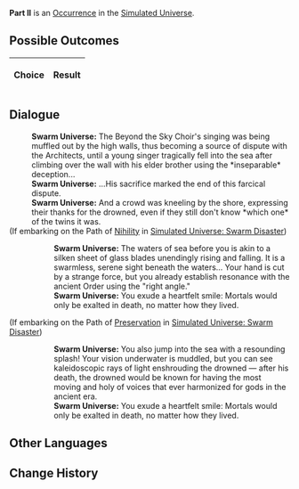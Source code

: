 {{Simulated Universe Event Infobox
|title         = Part II
|image         = 4.png
|type          =
|domains_su    = 
|domains_ext   = 
|domains_swarm = 
|domains_gng   = 
|requirements  =
|prev          = 
|next          = 
|indexRewards  =
|characters    = 
}}
'''Part II''' is an [[Simulated Universe/Occurrence|Occurrence]] in the [[Simulated Universe]].

==Possible Outcomes==
{| class="article-table"
!Choice
!Result

|}

<!--
==Gameplay Notes==

-->
==Dialogue==
{{Dialogue Start}}
:'''Swarm Universe:''' The Beyond the Sky Choir's singing was being muffled out by the high walls, thus becoming a source of dispute with the Architects, until a young singer tragically fell into the sea after climbing over the wall with his elder brother using the *inseparable* deception...
:'''Swarm Universe:''' ...His sacrifice marked the end of this farcical dispute.
:'''Swarm Universe:''' And a crowd was kneeling by the shore, expressing their thanks for the drowned, even if they still don't know *which one* of the twins it was.
;(If embarking on the Path of [[Simulated Universe/Paths#Nihility|Nihility]] in [[Simulated Universe: Swarm Disaster]])
:{{SU Special Dialogue|Nihility|Kneel in a straight angle next to the shore.|Are you willing to be devout...}}
::'''Swarm Universe:''' The waters of sea before you is akin to a silken sheet of glass blades unendingly rising and falling. It is a swarmless, serene sight beneath the waters... Your hand is cut by a strange force, but you already establish resonance with the ancient Order using the "right angle."
::'''Swarm Universe:''' You exude a heartfelt smile: Mortals would only be exalted in death, no matter how they lived.
;(If embarking on the Path of [[Simulated Universe/Paths#Preservation|Preservation]] in [[Simulated Universe: Swarm Disaster]])
:{{SU Special Dialogue|Preservation|Devote yourself to saving him!|You are too late.}}
::'''Swarm Universe:''' You also jump into the sea with a resounding splash! Your vision underwater is muddled, but you can see kaleidoscopic rays of light enshrouding the drowned &mdash; after his death, the drowned would be known for having the most moving and holy of voices that ever harmonized for gods in the ancient era.
::'''Swarm Universe:''' You exude a heartfelt smile: Mortals would only be exalted in death, no matter how they lived.
{{Dialogue End}}

==Other Languages==
{{Other Languages
|en   = Part II
|zhs  = 其二
|zht  = 其二
|ja   = その2
|ko   = II
|es   = Parte II
|fr   = Partie&nbsp;II
|ru   = II
|th   = ตอน 2
|vi   = Phần 2
|de   = Teil 2
|id   = Bagian II
|pt   = Parte II
}}

==Change History==
{{Change History|<!--unknown-->}}
